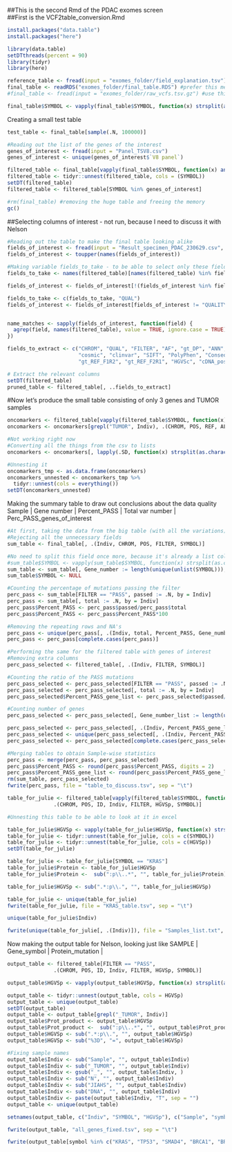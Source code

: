 ##This is the second Rmd of the PDAC exomes screen  
##First is the VCF2table_conversion.Rmd

```r
install.packages("data.table")
install.packages("here")
```

```r
library(data.table)
setDTthreads(percent = 90)
library(tidyr)
library(here)
```

```r
reference_table <- fread(input = "exomes_folder/field_explanation.tsv")
final_table <- readRDS("exomes_folder/final_table.RDS") #prefer this method
#final_table <- fread(input = "exomes_folder/raw_vcfs.tsv.gz") #use this, if RDS is corrupted, for example

```

```r
final_table$SYMBOL <- vapply(final_table$SYMBOL, function(x) strsplit(as.character(x), ","), FUN.VALUE = list(character(1)))
```

Creating a small test table
```r
test_table <- final_table[sample(.N, 100000)]
```

```r
#Reading out the list of the genes of the interest
genes_of_interest <- fread(input = "Panel_TSV8.csv")
genes_of_interest <- unique(genes_of_interest$`V8 panel`)

filtered_table <- final_table[vapply(final_table$SYMBOL, function(x) any(x %in% genes_of_interest), logical(1))]
filtered_table <- tidyr::unnest(filtered_table, cols = (SYMBOL))
setDT(filtered_table)
filtered_table <- filtered_table[SYMBOL %in% genes_of_interest]

#rm(final_table) #removing the huge table and freeing the memory
gc()
```

##Selecting columns of interest - not run, because I need to discuss it with Nelson

```r
#Reading out the table to make the final table looking alike
fields_of_interest <- fread(input = "Result_specimen_PDAC_230629.csv", nrows = 1)
fields_of_interest <- toupper(names(fields_of_interest))

#Making variable fields_to_take - to be able to select only these fields
fields_to_take <- names(filtered_table)[names(filtered_table) %in% fields_of_interest]

fields_of_interest <- fields_of_interest[!(fields_of_interest %in% fields_to_take)]

fields_to_take <- c(fields_to_take, "QUAL")
fields_of_interest <- fields_of_interest[fields_of_interest != "QUALITY"]


name_matches <- sapply(fields_of_interest, function(field) {
  agrep(field, names(filtered_table), value = TRUE, ignore.case = TRUE)
})

fields_to_extract <- c("CHROM", "QUAL", "FILTER", "AF", "gt_DP", "ANN", "SYMBOL", "Consequence", "Amino_acids", "HGVSp",
                       "cosmic", "clinvar", "SIFT", "PolyPhen", "Consequence", "gt_AD", "gt_ALT_F1R2", "gt_ALT_F2R1",
                       "gt_REF_F1R2", "gt_REF_F2R1", "HGVSc", "cDNA_position", "EXON", "Protein_position")

# Extract the relevant columns
setDT(filtered_table)
pruned_table <- filtered_table[, ..fields_to_extract]

```

#Now let's produce the small table consisting of only 3 genes and TUMOR samples

```r
oncomarkers <- filtered_table[vapply(filtered_table$SYMBOL, function(x) any(x %in% c("KRAS", "TP53", "SMAD4")), logical(1))]
oncomarkers <- oncomarkers[grepl("TUMOR", Indiv), .(CHROM, POS, REF, ALT, FILTER, ID, SYMBOL, Indiv, Amino_acids, HGVSp, Codons, Consequence, SIFT, ANN)]
```

```r
#Not working right now
#Converting all the things from the csv to lists
oncomarkers <- oncomarkers[, lapply(.SD, function(x) strsplit(as.character(x), ","))]

#Unnesting it
oncomarkers_tmp <- as.data.frame(oncomarkers)
oncomarkers_unnested <- oncomarkers_tmp %>% 
  tidyr::unnest(cols = everything())
setDT(oncomarkers_unnested)
```

Making the summary table to draw out conclusions about the data quality
Sample | Gene number | Percent_PASS | Total var number | Perc_PASS_genes_of_interest 
```r
#At first, taking the data from the big table (with all the variations)
#Rejecting all the unnecessary fields
sum_table <- final_table[, .(Indiv, CHROM, POS, FILTER, SYMBOL)]

#No need to split this field once more, because it's already a list column
#sum_table$SYMBOL <- vapply(sum_table$SYMBOL, function(x) strsplit(as.character(x), ","), FUN.VALUE = list(character(1)))
sum_table <- sum_table[, Gene_number := length(unique(unlist(SYMBOL))), by = Indiv ]
sum_table$SYMBOL <- NULL

#Counting the percentage of mutations passing the filter
perc_pass <- sum_table[FILTER == "PASS", passed := .N, by = Indiv]
perc_pass <- sum_table[, total := .N, by = Indiv]
perc_pass$Percent_PASS <- perc_pass$passed/perc_pass$total
perc_pass$Percent_PASS <- perc_pass$Percent_PASS*100

#Removing the repeating rows and NA's
perc_pass <- unique(perc_pass[, .(Indiv, total, Percent_PASS, Gene_number)])
perc_pass <- perc_pass[complete.cases(perc_pass)]

#Performing the same for the filtered table with genes of interest
#Removing extra columns
perc_pass_selected <- filtered_table[, .(Indiv, FILTER, SYMBOL)]

#Counting the ratio of the PASS mutations
perc_pass_selected <- perc_pass_selected[FILTER == "PASS", passed := .N, by = Indiv]
perc_pass_selected <- perc_pass_selected[, total := .N, by = Indiv]
perc_pass_selected$Percent_PASS_gene_list <- perc_pass_selected$passed/perc_pass_selected$total*100

#Counting number of genes
perc_pass_selected <- perc_pass_selected[, Gene_number_list := length(unique(SYMBOL)), by = Indiv ]

perc_pass_selected <- perc_pass_selected[, .(Indiv, Percent_PASS_gene_list, Gene_number_list)]
perc_pass_selected <- unique(perc_pass_selected[, .(Indiv, Percent_PASS_gene_list, Gene_number_list)])
perc_pass_selected <- perc_pass_selected[complete.cases(perc_pass_selected)]

#Merging tables to obtain Sample-wise statistics
perc_pass <- merge(perc_pass, perc_pass_selected)
perc_pass$Percent_PASS <- round(perc_pass$Percent_PASS, digits = 2)
perc_pass$Percent_PASS_gene_list <- round(perc_pass$Percent_PASS_gene_list, digits = 2)
rm(sum_table, perc_pass_selected)
fwrite(perc_pass, file = "table_to_discuss.tsv", sep = "\t")
```

```r
table_for_julie <- filtered_table[vapply(filtered_table$SYMBOL, function(x) any(x %in% c("KRAS")), logical(1)), 
               .(CHROM, POS, ID, Indiv, FILTER, HGVSp, SYMBOL)]

#Unnesting this table to be able to look at it in excel

table_for_julie$HGVSp <- vapply(table_for_julie$HGVSp, function(x) strsplit(as.character(x), ","), FUN.VALUE = list(character(1)))
table_for_julie <- tidyr::unnest(table_for_julie, cols = c(SYMBOL))
table_for_julie <- tidyr::unnest(table_for_julie, cols = c(HGVSp))
setDT(table_for_julie)

table_for_julie <- table_for_julie[SYMBOL == "KRAS"]
table_for_julie$Protein <- table_for_julie$HGVSp
table_for_julie$Protein <-  sub(":p\\..*", "", table_for_julie$Protein)

table_for_julie$HGVSp <- sub(".*:p\\.", "", table_for_julie$HGVSp)

table_for_julie <- unique(table_for_julie)
fwrite(table_for_julie, file = "KRAS_table.tsv", sep = "\t")

unique(table_for_julie$Indiv)

fwrite(unique(table_for_julie[, .(Indiv)]), file = "Samples_list.txt", col.names = F)
```
Now making the output table for Nelson, looking just like 
SAMPLE | Gene_symbol | Protein_mutation |  
```r

output_table <- filtered_table[FILTER == "PASS", 
               .(CHROM, POS, ID, Indiv, FILTER, HGVSp, SYMBOL)]

output_table$HGVSp <- vapply(output_table$HGVSp, function(x) strsplit(as.character(x), ","), FUN.VALUE = list(character(1)))

output_table <- tidyr::unnest(output_table, cols = HGVSp)
output_table <- unique(output_table)
setDT(output_table)
output_table <- output_table[grepl("_TUMOR", Indiv)]
output_table$Prot_product <- output_table$HGVSp
output_table$Prot_product <-  sub(":p\\..*", "", output_table$Prot_product)
output_table$HGVSp <- sub(".*:p\\.", "", output_table$HGVSp)
output_table$HGVSp <- sub("%3D", "=", output_table$HGVSp)

#Fixing sample names
output_table$Indiv <- sub("Sample", "", output_table$Indiv)
output_table$Indiv <- sub("_TUMOR", "", output_table$Indiv)
output_table$Indiv <- gsub("_", "", output_table$Indiv, )
output_table$Indiv <- sub("N", "", output_table$Indiv)
output_table$Indiv <- sub("JIAHS", "", output_table$Indiv)
output_table$Indiv <- sub("DNA", "", output_table$Indiv)
output_table$Indiv <- paste(output_table$Indiv, "T", sep = "")
output_table <- unique(output_table)

setnames(output_table, c("Indiv", "SYMBOL", "HGVSp"), c("Sample", "symbol", "prot_keep"))

fwrite(output_table, "all_genes_fixed.tsv", sep = "\t")

fwrite(output_table[symbol %in% c("KRAS", "TP53", "SMAD4", "BRCA1", "BRCA2")], "KRAS_TP53_SMAD4_BRAC_genes_fixed.tsv", sep = "\t")
```

  


